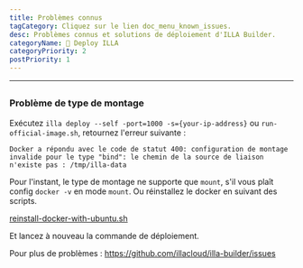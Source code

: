 ```yaml
---
title: Problèmes connus
tagCategory: Cliquez sur le lien doc_menu_known_issues.
desc: Problèmes connus et solutions de déploiement d'ILLA Builder.
categoryName: 👷 Deploy ILLA
categoryPriority: 2
postPriority: 1
---
```


* * *

## <h2 hidden>Problèmes connus</h2>

### Problème de type de montage

Exécutez `illa deploy --self -port=1000 -s={your-ip-address}` ou `run-official-image.sh`, retournez l'erreur suivante :

`Docker a répondu avec le code de statut 400: configuration de montage invalide pour le type "bind": le chemin de la source de liaison n'existe pas : /tmp/illa-data`

Pour l'instant, le type de montage ne supporte que `mount`, s'il vous plaît config `docker -v` en mode `mount`. Ou réinstallez le docker en suivant des scripts.

[reinstall-docker-with-ubuntu.sh](https://github.com/illacloud/deploy-illa-manually/blob/main/utils/reinstall-docker-with-ubuntu.sh)

Et lancez à nouveau la commande de déploiement.

Pour plus de problèmes : https://github.com/illacloud/illa-builder/issues
